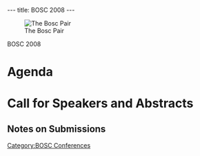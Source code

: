 ---
title: BOSC 2008
---

[[Image:Pear.png|The Bosc Pair]]

BOSC 2008

=Agenda=

=Call for Speakers and Abstracts=

==Notes on Submissions==

[[Category:BOSC Conferences]]